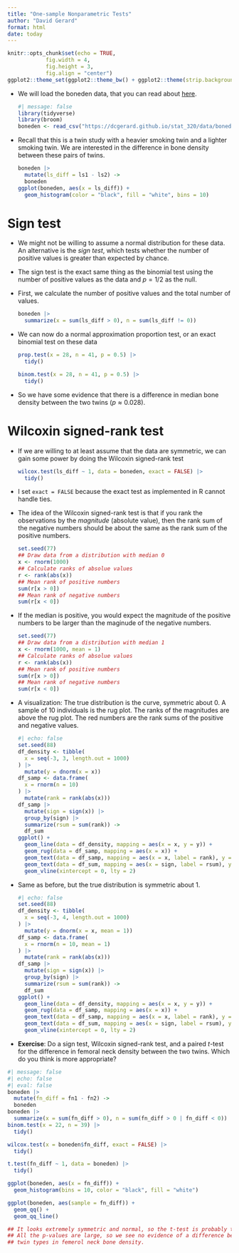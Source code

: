 ```yaml
---
title: "One-sample Nonparametric Tests"
author: "David Gerard"
format: html
date: today
---
```


```r
knitr::opts_chunk$set(echo = TRUE, 
            fig.width = 4, 
            fig.height = 3, 
            fig.align = "center")
ggplot2::theme_set(ggplot2::theme_bw() + ggplot2::theme(strip.background = ggplot2::element_rect(fill = "white")))
```

- We will load the boneden data, that you can read about [here](https://dcgerard.github.io/stat_320/data.html#boneden).

  ```r
  #| message: false
  library(tidyverse)
  library(broom)
  boneden <- read_csv("https://dcgerard.github.io/stat_320/data/boneden.csv")
  ```

- Recall that this is a twin study with a heavier smoking twin and a lighter smoking twin. We are interested in the difference in bone density between these pairs of twins.

  ```r
  boneden |>
    mutate(ls_diff = ls1 - ls2) ->
    boneden
  ggplot(boneden, aes(x = ls_diff)) +
    geom_histogram(color = "black", fill = "white", bins = 10)
  ```

# Sign test

- We might not be willing to assume a normal distribution for these data. An alternative is the *sign test*, which tests whether the number of positive values is greater than expected by chance.


- The sign test is the exact same thing as the binomial test using the number of positive values as the data and $p = 1/2$ as the null.

- First, we calculate the number of positive values and the total number of values.
  ```r
  boneden |>
    summarize(x = sum(ls_diff > 0), n = sum(ls_diff != 0))
  ```

- We can now do a normal approximation proportion test, or an exact binomial test on these data

  ```r
  prop.test(x = 28, n = 41, p = 0.5) |>
    tidy()
  ```
  ```r
  binom.test(x = 28, n = 41, p = 0.5) |>
    tidy()
  ```

- So we have some evidence that there is a difference in median bone density between the two twins ($p \approx 0.028$).


# Wilcoxin signed-rank test

- If we are willing to at least assume that the data are symmetric, we can gain some power by doing the Wilcoxin signed-rank test

  ```r
  wilcox.test(ls_diff ~ 1, data = boneden, exact = FALSE) |>
    tidy()
  ```

- I set `exact = FALSE` because the exact test as implemented in R cannot handle ties.

- The idea of the Wilcoxin signed-rank test is that if you rank the observations by the *magnitude* (absolute value), then the rank sum of the negative numbers should be about the same as the rank sum of the positive numbers.

  ```r
  set.seed(77)
  ## Draw data from a distribution with median 0
  x <- rnorm(1000) 
  ## Calculate ranks of absolue values
  r <- rank(abs(x))
  ## Mean rank of positive numbers
  sum(r[x > 0])
  ## Mean rank of negative numbers
  sum(r[x < 0])
  ```

- If the median is positive, you would expect the magnitude of the positive numbers to be larger than the maginude of the negative numbers.

  ```r
  set.seed(77)
  ## Draw data from a distribution with median 1
  x <- rnorm(1000, mean = 1) 
  ## Calculate ranks of absolue values
  r <- rank(abs(x))
  ## Mean rank of positive numbers
  sum(r[x > 0])
  ## Mean rank of negative numbers
  sum(r[x < 0])
  ```


- A visualization: The true distribution is the curve, symmetric about 0. A sample of 10 individuals is the rug plot. The ranks of the magnitudes are above the rug plot. The red numbers are the rank sums of the positive and negative values.
  ```r
  #| echo: false
  set.seed(88)
  df_density <- tibble(
    x = seq(-3, 3, length.out = 1000)
  ) |>
    mutate(y = dnorm(x = x))
  df_samp <- data.frame(
    x = rnorm(n = 10)
  ) |>
    mutate(rank = rank(abs(x)))
  df_samp |>
    mutate(sign = sign(x)) |>
    group_by(sign) |>
    summarize(rsum = sum(rank)) ->
    df_sum
  ggplot() +
    geom_line(data = df_density, mapping = aes(x = x, y = y)) +
    geom_rug(data = df_samp, mapping = aes(x = x)) +
    geom_text(data = df_samp, mapping = aes(x = x, label = rank), y = 0.01) +
    geom_text(data = df_sum, mapping = aes(x = sign, label = rsum), y = 0.1, color = "red") +
    geom_vline(xintercept = 0, lty = 2)
  ```


- Same as before, but the true distribution is symmetric about 1.
  ```r
  #| echo: false
  set.seed(88)
  df_density <- tibble(
    x = seq(-3, 4, length.out = 1000)
  ) |>
    mutate(y = dnorm(x = x, mean = 1))
  df_samp <- data.frame(
    x = rnorm(n = 10, mean = 1)
  ) |>
    mutate(rank = rank(abs(x)))
  df_samp |>
    mutate(sign = sign(x)) |>
    group_by(sign) |>
    summarize(rsum = sum(rank)) ->
    df_sum
  ggplot() +
    geom_line(data = df_density, mapping = aes(x = x, y = y)) +
    geom_rug(data = df_samp, mapping = aes(x = x)) +
    geom_text(data = df_samp, mapping = aes(x = x, label = rank), y = 0.01) +
    geom_text(data = df_sum, mapping = aes(x = sign, label = rsum), y = 0.1, color = "red") +
    geom_vline(xintercept = 0, lty = 2)
  ```


- **Exercise**: Do a sign test, Wilcoxin signed-rank test, and a paired $t$-test for the difference in femoral neck density between the two twins. Which do you think is more appropriate?

```r
#| message: false
#| echo: false
#| eval: false
boneden |>
  mutate(fn_diff = fn1 - fn2) ->
  boneden
boneden |>
  summarize(x = sum(fn_diff > 0), n = sum(fn_diff > 0 | fn_diff < 0))
binom.test(x = 22, n = 39) |>
  tidy()

wilcox.test(x = boneden$fn_diff, exact = FALSE) |>
  tidy()

t.test(fn_diff ~ 1, data = boneden) |>
  tidy()

ggplot(boneden, aes(x = fn_diff)) +
  geom_histogram(bins = 10, color = "black", fill = "white")

ggplot(boneden, aes(sample = fn_diff)) +
  geom_qq() +
  geom_qq_line()

## It looks extremely symmetric and normal, so the t-test is probably the best
## All the p-values are large, so we see no evidence of a difference between
## twin types in femerol neck bone density.
```
